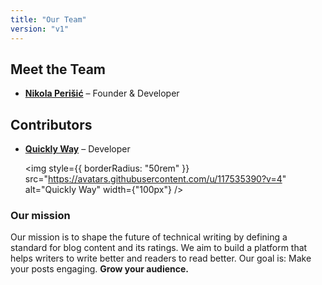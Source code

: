 ```yaml
---
title: "Our Team"
version: "v1"
---
```


## Meet the Team

- **[Nikola Perišić](https://www.linkedin.com/in/perisicnikola37)** – Founder & Developer

## Contributors

- **[Quickly Way](https://github.com/quicklyway)** – Developer

  <img
    style={{ borderRadius: "50rem" }}
    src="https://avatars.githubusercontent.com/u/117535390?v=4"
    alt="Quickly Way"
    width={"100px"}
  />

### Our mission

Our mission is to shape the future of technical writing by defining a standard for blog content and its ratings. We aim to build a platform that helps writers to write better and readers to read better. Our goal is: Make your posts engaging. **Grow your audience.**
